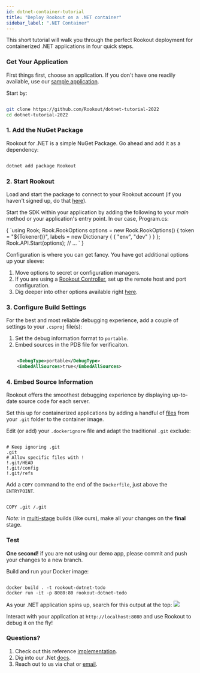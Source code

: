 ```yaml
---
id: dotnet-container-tutorial
title: "Deploy Rookout on a .NET container"
sidebar_label: ".NET Container"
---
```

This short tutorial will walk you through the perfect Rookout deployment for containerized .NET applications in four quick steps.


### Get Your Application

First things first, choose an application.
If you don't have one readily available, use our [sample application](https://github.com/Rookout/dotnet-tutorial-2022).

Start by:

```bash

git clone https://github.com/Rookout/dotnet-tutorial-2022
cd dotnet-tutorial-2022

```

### 1. Add the NuGet Package

Rookout for .NET is a simple NuGet Package.
Go ahead and add it as a dependency:

```bash

dotnet add package Rookout

```

### 2. Start Rookout

Load and start the package to connect to your Rookout account (if you haven't signed up, do that [here](https://app.rookout.com/#mode=signUp)).

Start the SDK within your application by adding the following to your _main_ method or your application's entry point. In our case, Program.cs:

<CodeBlock language="cs">
    {
`using Rook;
Rook.RookOptions options = new Rook.RookOptions()
{
    token = "${Tokener()}",
    labels = new Dictionary<string, string> { { "env", "dev" } }
};
Rook.API.Start(options);
        // ...
`
    }
</CodeBlock>

<div className="rookout-org-info" />

Configuration is where you can get fancy. You have got additional options up your sleeve:

1.  Move options to secret or configuration managers.
2.  If you are using a [Rookout Controller](etl-controller-intro.md), set up the remote host and port configuration.
3.  Dig deeper into other options available right [here](dotnet-setup.mdx#sdk-api).

### 3. Configure Build Settings

For the best and most reliable debugging experience, add a couple of settings to your `.csproj` file(s):

1.  Set the debug information format to `portable`.
2.  Embed sources in the PDB file for verificaiton.

```xml

    <DebugType>portable</DebugType>
    <EmbedAllSources>true</EmbedAllSources>

```

### 4. Embed Source Information

Rookout offers the smoothest debugging experience by displaying up-to-date source code for each server.

Set this up for containerized applications by adding a handful of [files](https://www.rookout.com/blog/embedding-source-code-version-information-in-docker-images/) from your `.git` folder to the container image.

Edit (or add) your `.dockerignore` file and adapt the traditional `.git` exclude:

```ignore

# Keep ignoring .git
.git
# Allow specific files with !
!.git/HEAD
!.git/config
!.git/refs

```

Add a `COPY` command to the end of the `Dockerfile`, just above the `ENTRYPOINT`.

```docker

COPY .git /.git

```

_Note:_ in [multi-stage](https://docs.docker.com/develop/develop-images/multistage-build/) builds (like ours), make all your changes on the **final** stage.

### Test

**One second!** if you are not using our demo app, please commit and push your changes to a new branch.

Build and run your Docker image:

```

docker build . -t rookout-dotnet-todo
docker run -it -p 8080:80 rookout-dotnet-todo

```

As your .NET application spins up, search for this output at the top:
<img src="/img/screenshots/dotnet_success.png" />

Interact with your application at `http://localhost:8080` and use Rookout to debug it on the fly!

### Questions?

1.  Check out this reference [implementation](https://github.com/Rookout/dotnet-tutorial-2022/compare/configure-rookout).
2.  Dig into our .Net [docs](dotnet-setup.mdx).
3.  Reach out to us via chat or [email](mailto:support@rookout.com).
